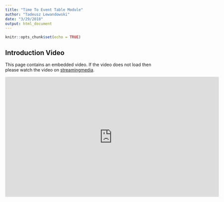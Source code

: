 ```yaml
---
title: "Time To Event Table Module"
author: "Tadeusz Lewandowski"
date: "3/29/2018"
output: html_document
---
```


```r
knitr::opts_chunk$set(echo = TRUE)
```


## Introduction Video

This page contains an embedded video. If the video does not load then please
watch the video on
[streamingmedia](https://streamingmedia.roche.com/media/Time+To+Event+Table+Teal+Module/1_4dlywmpf).


<iframe id="kmsembed-1_4dlywmpf" width="688" height="387" src="https://streamingmedia.roche.com/embed/secure/iframe/entryId/1_4dlywmpf/uiConfId/38807381" class="kmsembed" allowfullscreen webkitallowfullscreen mozAllowFullScreen frameborder="0" title="Kaltura Player"></iframe>

